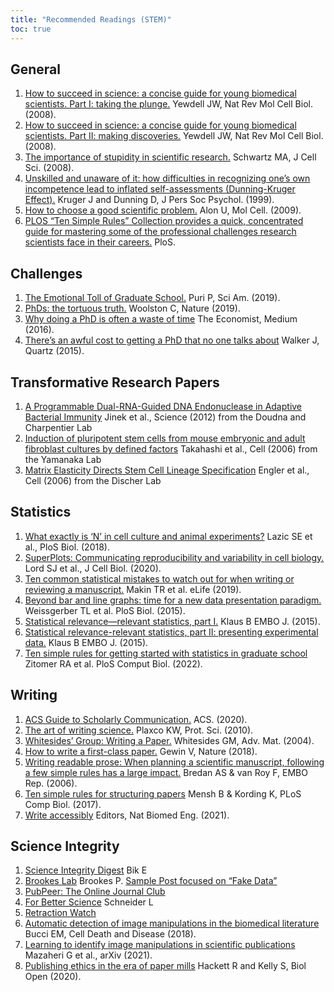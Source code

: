 ```yaml
---
title: "Recommended Readings (STEM)"
toc: true
---
```


## General

1)	[How to succeed in science: a concise guide for young biomedical scientists. Part I: taking the plunge.](https://www.ncbi.nlm.nih.gov/pmc/articles/PMC2685175/) Yewdell JW, Nat Rev Mol Cell Biol. (2008).
2)	[How to succeed in science: a concise guide for young biomedical scientists. Part II: making discoveries.](https://www.ncbi.nlm.nih.gov/pmc/articles/PMC2675886/) Yewdell JW, Nat Rev Mol Cell Biol. (2008).
3)	[The importance of stupidity in scientific research.](https://pubmed.ncbi.nlm.nih.gov/18492790/) 
Schwartz MA, J Cell Sci. (2008).
4)	[Unskilled and unaware of it: how difficulties in recognizing one's own incompetence lead to inflated self-assessments (Dunning-Kruger Effect).](https://pubmed.ncbi.nlm.nih.gov/10626367/) Kruger J and Dunning D, J Pers Soc Psychol. (1999).
5)	[How to choose a good scientific problem.](https://pubmed.ncbi.nlm.nih.gov/19782018/) Alon U, Mol Cell. (2009).
6)	[PLOS “Ten Simple Rules” Collection provides a quick, concentrated guide for mastering some of the professional challenges research scientists face in their careers.](https://collections.plos.org/collection/ten-simple-rules/) PloS.

## Challenges

1)	[The Emotional Toll of Graduate School.]( https://blogs.scientificamerican.com/observations/the-emotional-toll-of-graduate-school/ ) Puri P, Sci Am. (2019).
2)	[PhDs: the tortuous truth.](https://www.nature.com/articles/d41586-019-03459-7) Woolston C, Nature (2019).
3)	[Why doing a PhD is often a waste of time](https://medium.economist.com/why-doing-a-phd-is-often-a-waste-of-time-349206f9addb) The Economist, Medium (2016).
4)	[There’s an awful cost to getting a PhD that no one talks about](https://qz.com/547641/theres-an-awful-cost-to-getting-a-phd-that-no-one-talks-about) Walker J, Quartz (2015).

## Transformative Research Papers

1)	[A Programmable Dual-RNA-Guided DNA Endonuclease in Adaptive Bacterial Immunity](https://www.science.org/doi/10.1126/science.1225829) Jinek et al., Science (2012) from the Doudna and Charpentier Lab
2)	[Induction of pluripotent stem cells from mouse embryonic and adult fibroblast cultures by defined factors](https://www.cell.com/cell/fulltext/S0092-8674(06)00976-7) Takahashi et al., Cell (2006) from the Yamanaka Lab
3)	[Matrix Elasticity Directs Stem Cell Lineage Specification](https://www.sciencedirect.com/science/article/pii/S0092867406009615) Engler et al., Cell (2006) from the Discher Lab

## Statistics

1)  [What exactly is 'N' in cell culture and animal experiments?](https://pubmed.ncbi.nlm.nih.gov/29617358/) Lazic SE et al., PloS Biol. (2018).
2)  [SuperPlots: Communicating reproducibility and variability in cell biology.](https://pubmed.ncbi.nlm.nih.gov/32346721/) Lord SJ et al., J Cell Biol. (2020).
3)  [Ten common statistical mistakes to watch out for when writing or reviewing a manuscript.](https://www.ncbi.nlm.nih.gov/pmc/articles/PMC6785265/) Makin TR et al. eLife (2019).
4)  [Beyond bar and line graphs: time for a new data presentation paradigm.](https://pubmed.ncbi.nlm.nih.gov/25901488/) Weissgerber TL et al. PloS Biol. (2015).
5)  [Statistical relevance---relevant statistics, part I.](https://pubmed.ncbi.nlm.nih.gov/26392568/) Klaus B EMBO J. (2015).
6)  [Statistical relevance-relevant statistics, part II: presenting experimental data.](https://pubmed.ncbi.nlm.nih.gov/27436873/) Klaus B EMBO J. (2015).
7)  [Ten simple rules for getting started with statistics in graduate school](https://pubmed.ncbi.nlm.nih.gov/35446846/) Zitomer RA et al. PloS Comput Biol. (2022).

## Writing

1)  [ACS Guide to Scholarly Communication.](https://pubs.acs.org/doi/book/10.1021/acsguide) ACS. (2020).
2)  [The art of writing science.](https://onlinelibrary.wiley.com/doi/10.1002/pro.514) Plaxco KW, Prot. Sci. (2010).
3)  [Whitesides' Group: Writing a Paper.](https://onlinelibrary.wiley.com/doi/abs/10.1002/adma.200400767) Whitesides GM, Adv. Mat. (2004).
4)  [How to write a first-class paper.](https://www.nature.com/articles/d41586-018-02404-4) Gewin V, Nature (2018).
5)  [Writing readable prose: When planning a scientific manuscript, following a few simple rules has a large impact.](https://www.ncbi.nlm.nih.gov/pmc/articles/PMC1559667/) Bredan AS & van Roy F, EMBO Rep. (2006).
6)	[Ten simple rules for structuring papers](https://journals.plos.org/ploscompbiol/article?id=10.1371/journal.pcbi.1005619) Mensh B & Kording K, PLoS Comp Biol. (2017).
7)	[Write accessibly](https://www.nature.com/articles/s41551-021-00816-8) Editors, Nat Biomed Eng. (2021).

## Science Integrity

1)	[Science Integrity Digest](https://scienceintegritydigest.com/) Bik E
2)	[Brookes Lab](https://psblab.org/) Brookes P. [Sample Post focused on "Fake Data"](https://psblab.org/?p=651) 
3)	[PubPeer: The Online Journal Club](https://pubpeer.com/) 
4)	[For Better Science](https://forbetterscience.com/) Schneider L
5)	[Retraction Watch](https://retractionwatch.com/) 
6)	[Automatic detection of image manipulations in the biomedical literature](https://www.nature.com/articles/s41419-018-0430-3) Bucci EM, Cell Death and Disease (2018).
7)	[Learning to identify image manipulations in scientific publications](https://arxiv.org/abs/2102.01874) Mazaheri G et al., arXiv (2021).
8)	[Publishing ethics in the era of paper mills](https://journals.biologists.com/bio/article/9/10/bio056556/222806/Publishing-ethics-in-the-era-of-paper-mills) Hackett R and Kelly S, Biol Open (2020).

